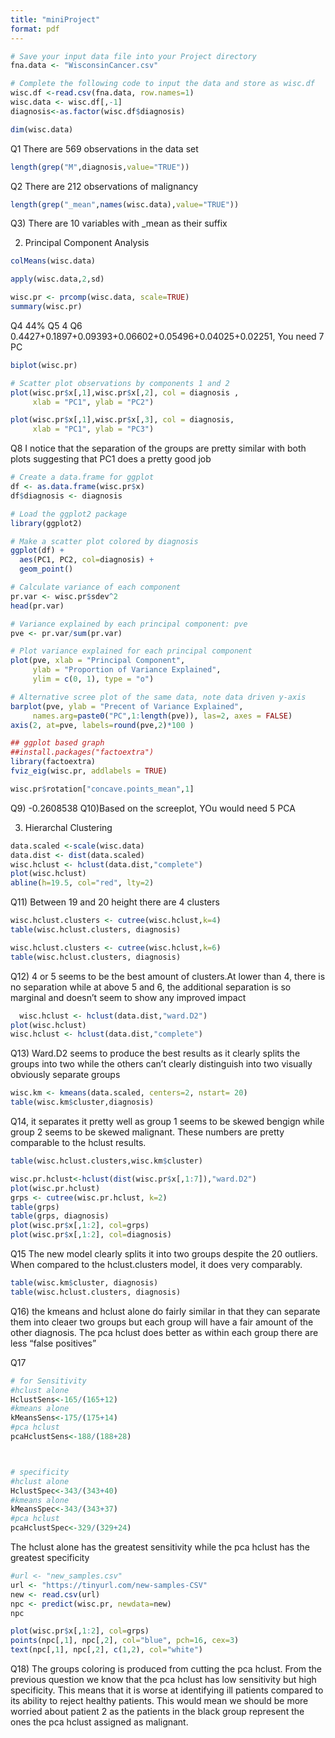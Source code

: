 ```yaml
---
title: "miniProject"
format: pdf
---
```



```r
# Save your input data file into your Project directory
fna.data <- "WisconsinCancer.csv"

# Complete the following code to input the data and store as wisc.df
wisc.df <-read.csv(fna.data, row.names=1)
wisc.data <- wisc.df[,-1]
diagnosis<-as.factor(wisc.df$diagnosis)
```


```r
dim(wisc.data)
```
Q1 There are 569 observations in the data set
```r
length(grep("M",diagnosis,value="TRUE"))
```
Q2 There are 212 observations of malignancy
```r
length(grep("_mean",names(wisc.data),value="TRUE"))
```
Q3) There are 10 variables with _mean as their suffix


2. Principal Component Analysis

```r
colMeans(wisc.data)

apply(wisc.data,2,sd)
```
```r
wisc.pr <- prcomp(wisc.data, scale=TRUE)
summary(wisc.pr)
```

Q4 44%
Q5 4
Q6 0.4427+0.1897+0.09393+0.06602+0.05496+0.04025+0.02251, You need 7 PC

```r
biplot(wisc.pr)
```
```r
# Scatter plot observations by components 1 and 2
plot(wisc.pr$x[,1],wisc.pr$x[,2], col = diagnosis , 
     xlab = "PC1", ylab = "PC2")
```
```r
plot(wisc.pr$x[,1],wisc.pr$x[,3], col = diagnosis, 
     xlab = "PC1", ylab = "PC3")
```
Q8 I notice that the separation of the groups are pretty similar with both plots suggesting that PC1 does a pretty 
good job

```r
# Create a data.frame for ggplot
df <- as.data.frame(wisc.pr$x)
df$diagnosis <- diagnosis

# Load the ggplot2 package
library(ggplot2)

# Make a scatter plot colored by diagnosis
ggplot(df) + 
  aes(PC1, PC2, col=diagnosis) + 
  geom_point()
```

```r
# Calculate variance of each component
pr.var <- wisc.pr$sdev^2
head(pr.var)
```

```r
# Variance explained by each principal component: pve
pve <- pr.var/sum(pr.var)

# Plot variance explained for each principal component
plot(pve, xlab = "Principal Component", 
     ylab = "Proportion of Variance Explained", 
     ylim = c(0, 1), type = "o")
```
```r
# Alternative scree plot of the same data, note data driven y-axis
barplot(pve, ylab = "Precent of Variance Explained",
     names.arg=paste0("PC",1:length(pve)), las=2, axes = FALSE)
axis(2, at=pve, labels=round(pve,2)*100 )
```
```r
## ggplot based graph
##install.packages("factoextra")
library(factoextra)
fviz_eig(wisc.pr, addlabels = TRUE)
```
```r
wisc.pr$rotation["concave.points_mean",1]
```
Q9)
-0.2608538
Q10)Based on the screeplot, YOu would need 5 PCA

3. Hierarchal Clustering

```r
data.scaled <-scale(wisc.data)
data.dist <- dist(data.scaled)
wisc.hclust <- hclust(data.dist,"complete")
plot(wisc.hclust)
abline(h=19.5, col="red", lty=2)
```
Q11) Between 19 and 20 height there are 4 clusters
```r
wisc.hclust.clusters <- cutree(wisc.hclust,k=4)
table(wisc.hclust.clusters, diagnosis)
```
```r
wisc.hclust.clusters <- cutree(wisc.hclust,k=6)
table(wisc.hclust.clusters, diagnosis)
```
Q12) 4 or 5 seems to be the best amount of clusters.At lower than 4, there is no separation while at above 5 and 6, the additional 
separation is so marginal and doesn't seem to show any improved impact


```r
  wisc.hclust <- hclust(data.dist,"ward.D2")
plot(wisc.hclust)
wisc.hclust <- hclust(data.dist,"complete")
```
Q13) Ward.D2 seems to produce the best results as it clearly splits the groups into two 
while the others can't clearly distinguish into two visually obviously separate groups

```r
wisc.km <- kmeans(data.scaled, centers=2, nstart= 20)
table(wisc.km$cluster,diagnosis)
```
Q14, it separates it pretty well as group 1 seems to be skewed bengign while
group 2 seems to be skewed malignant. These numbers are pretty comparable to
the hclust results.

```r
table(wisc.hclust.clusters,wisc.km$cluster)
```
```r
wisc.pr.hclust<-hclust(dist(wisc.pr$x[,1:7]),"ward.D2")
plot(wisc.pr.hclust)
grps <- cutree(wisc.pr.hclust, k=2)
table(grps)
table(grps, diagnosis)
plot(wisc.pr$x[,1:2], col=grps)
plot(wisc.pr$x[,1:2], col=diagnosis)
```
Q15
The new model clearly splits it into two groups despite the 20 outliers. When compared to
the hclust.clusters model, it does very comparably. 
```r
table(wisc.km$cluster, diagnosis)
table(wisc.hclust.clusters, diagnosis)
```
Q16) the kmeans and hclust alone do fairly similar in that they can separate them 
into cleaer two groups but each group will have a fair amount of the other diagnosis. 
The pca hclust does better as within each group there are less "false positives" 

Q17
```r
# for Sensitivity
#hclust alone
HclustSens<-165/(165+12)
#kmeans alone
kMeansSens<-175/(175+14)
#pca hclust
pcaHclustSens<-188/(188+28)



# specificity
#hclust alone
HclustSpec<-343/(343+40)
#kmeans alone
kMeansSpec<-343/(343+37)
#pca hclust
pcaHclustSpec<-329/(329+24)
```
The hclust alone has the greatest sensitivity while the pca hclust has the greatest
specificity

```r
#url <- "new_samples.csv"
url <- "https://tinyurl.com/new-samples-CSV"
new <- read.csv(url)
npc <- predict(wisc.pr, newdata=new)
npc
```
```r
plot(wisc.pr$x[,1:2], col=grps)
points(npc[,1], npc[,2], col="blue", pch=16, cex=3)
text(npc[,1], npc[,2], c(1,2), col="white")
```

Q18)
The groups coloring is produced from cutting the pca hclust. From the previous question 
we know that the pca hclust has low sensitivity but high specificity. This means that it is
worse at identifying ill patients compared to its ability to reject healthy patients. This
would mean we should be more worried about patient 2 as the patients in the black group represent
the ones the pca hclust assigned as malignant. 